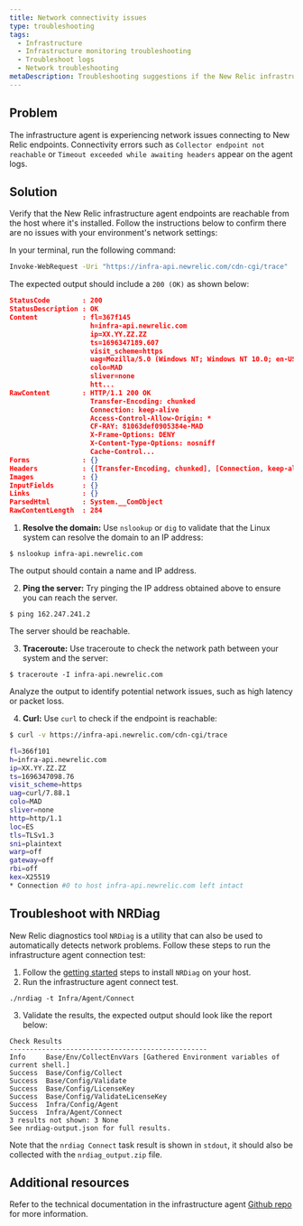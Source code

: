 ```yaml
---
title: Network connectivity issues
type: troubleshooting
tags:
  - Infrastructure
  - Infrastructure monitoring troubleshooting
  - Troubleshoot logs
  - Network troubleshooting
metaDescription: Troubleshooting suggestions if the New Relic infrastructure agent is not able to connect to the New Relic endpoints
---
```


## Problem

The infrastructure agent is experiencing network issues connecting to New Relic endpoints.
Connectivity errors such as `Collector endpoint not reachable` or `Timeout exceeded while awaiting headers` appear on the agent logs.

## Solution

Verify that the New Relic infrastructure agent endpoints are reachable from the host where it's installed.
Follow the instructions below to confirm there are no issues with your environment's network settings:

<CollapserGroup>
  
<Collapser id="windows" title="Windows">

In your terminal, run the following command:

```bash
Invoke-WebRequest -Uri "https://infra-api.newrelic.com/cdn-cgi/trace"
```

The expected output should include a `200 (OK)` as shown below:

```JSON
StatusCode        : 200
StatusDescription : OK
Content           : fl=367f145
                    h=infra-api.newrelic.com
                    ip=XX.YY.ZZ.ZZ
                    ts=1696347189.607
                    visit_scheme=https
                    uag=Mozilla/5.0 (Windows NT; Windows NT 10.0; en-US) WindowsPowerShell/5.1.22621.963
                    colo=MAD
                    sliver=none
                    htt...
RawContent        : HTTP/1.1 200 OK
                    Transfer-Encoding: chunked
                    Connection: keep-alive
                    Access-Control-Allow-Origin: *
                    CF-RAY: 81063def0905384e-MAD
                    X-Frame-Options: DENY
                    X-Content-Type-Options: nosniff
                    Cache-Control...
Forms             : {}
Headers           : {[Transfer-Encoding, chunked], [Connection, keep-alive], [Access-Control-Allow-Origin, *], [CF-RAY, 81063def0905384e-MAD]...}
Images            : {}
InputFields       : {}
Links             : {}
ParsedHtml        : System.__ComObject
RawContentLength  : 284
```

</Collapser>

<Collapser id="linux" title="Linux">

1. **Resolve the domain:** Use `nslookup` or `dig` to validate that the Linux system can resolve the domain to an IP address:

```
$ nslookup infra-api.newrelic.com
```

The output should contain a name and IP address.

2. **Ping the server:** Try pinging the IP address obtained above to ensure you can reach the server.

```
$ ping 162.247.241.2
```

The server should be reachable.

3. **Traceroute:** Use traceroute to check the network path between your system and the server:

```
$ traceroute -I infra-api.newrelic.com
```

Analyze the output to identify potential network issues, such as high latency or packet loss.

4. **Curl:** Use `curl` to check if the endpoint is reachable:

```bash
$ curl -v https://infra-api.newrelic.com/cdn-cgi/trace

fl=366f101
h=infra-api.newrelic.com
ip=XX.YY.ZZ.ZZ
ts=1696347098.76
visit_scheme=https
uag=curl/7.88.1
colo=MAD
sliver=none
http=http/1.1
loc=ES
tls=TLSv1.3
sni=plaintext
warp=off
gateway=off
rbi=off
kex=X25519
* Connection #0 to host infra-api.newrelic.com left intact
```

</Collapser>

</CollapserGroup>

## Troubleshoot with NRDiag

New Relic diagnostics tool `NRDiag` is a utility that can also be used to automatically detects network problems.
Follow these steps to run the infrastructure agent connection test:

1. Follow the [getting started](https://docs.newrelic.com/docs/new-relic-solutions/solve-common-issues/diagnostics-cli-nrdiag/diagnostics-cli-nrdiag/#get-started) steps to install `NRDiag` on your host.
2. Run the infrastructure agent connect test.

```
./nrdiag -t Infra/Agent/Connect
```

3. Validate the results, the expected output should look like the report below:

```
Check Results
-------------------------------------------------
Info     Base/Env/CollectEnvVars [Gathered Environment variables of current shell.]
Success  Base/Config/Collect
Success  Base/Config/Validate
Success  Base/Config/LicenseKey
Success  Base/Config/ValidateLicenseKey
Success  Infra/Config/Agent
Success  Infra/Agent/Connect
3 results not shown: 3 None
See nrdiag-output.json for full results.
```
Note that the `nrdiag Connect` task result is shown in `stdout`, it should also be collected with the `nrdiag_output.zip` file.

## Additional resources
Refer to the technical documentation in the infrastructure agent [Github repo](https://github.com/newrelic/infrastructure-agent/blob/master/docs/network_troubleshooting.md) for more information.
